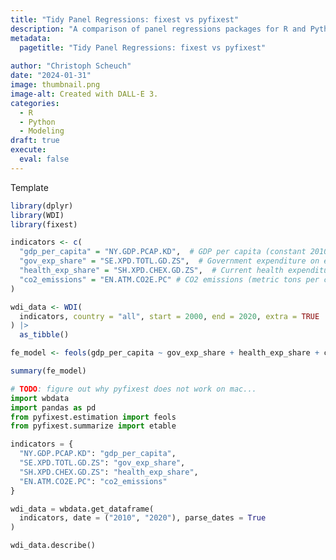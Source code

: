 ```yaml
---
title: "Tidy Panel Regressions: fixest vs pyfixest"
description: "A comparison of panel regressions packages for R and Python."
metadata:
  pagetitle: "Tidy Panel Regressions: fixest vs pyfixest"
  
author: "Christoph Scheuch"
date: "2024-01-31" 
image: thumbnail.png
image-alt: Created with DALL-E 3.
categories: 
  - R
  - Python
  - Modeling
draft: true
execute: 
  eval: false
---
```


Template

```r
library(dplyr)
library(WDI)
library(fixest)

indicators <- c(
  "gdp_per_capita" = "NY.GDP.PCAP.KD",  # GDP per capita (constant 2010 US$)
  "gov_exp_share" = "SE.XPD.TOTL.GD.ZS",  # Government expenditure on education, total (% of GDP)
  "health_exp_share" = "SH.XPD.CHEX.GD.ZS",  # Current health expenditure (% of GDP)
  "co2_emissions" = "EN.ATM.CO2E.PC" # CO2 emissions (metric tons per capita)
)  

wdi_data <- WDI(
  indicators, country = "all", start = 2000, end = 2020, extra = TRUE
) |> 
  as_tibble()

fe_model <- feols(gdp_per_capita ~ gov_exp_share + health_exp_share + co2_emissions | country + year, data = wdi_data)

summary(fe_model)

```

```python
# TODO: figure out why pyfixest does not work on mac...
import wbdata
import pandas as pd
from pyfixest.estimation import feols
from pyfixest.summarize import etable

indicators = {
  "NY.GDP.PCAP.KD": "gdp_per_capita",
  "SE.XPD.TOTL.GD.ZS": "gov_exp_share",
  "SH.XPD.CHEX.GD.ZS": "health_exp_share",
  "EN.ATM.CO2E.PC": "co2_emissions"
}

wdi_data = wbdata.get_dataframe(
  indicators, date = ("2010", "2020"), parse_dates = True
)

wdi_data.describe()

```

